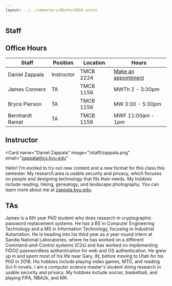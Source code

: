 ```yaml
---
layout: ../../semesters/Winter2024.astro
---
```



<article
    class="prose prose-blockquote:not-italic prose-blockquote:font-normal prose-blockquote:text-base prose-blockquote:bg-blue-200 prose-blockquote:border-l-0 prose-blockquote:px-4 prose-blockquote:py-1 prose-blockquote:rounded-lg pb-8 text-lg">

# Staff

## Office Hours

| Staff           | Position   | Location  | Hours                                                      |
| --------------- | ---------- | --------- | ---------------------------------------------------------- |
| Daniel Zappala  | Instructor | TMCB 2224 | [Make an appointment](https://calendly.com/daniel-zappala) |
| James Conners   | TA         | TMCB 1156 | MWTh 2 - 3:30pm                                            |
| Bryce Pierson   | TA         | TMCB 1156 | MW 3:30 - 5:30pm                                           |
| Bernhardt Ramat | TA         | TMCB 1156 | MWF 11:00am - 1pm                                          |

## Instructor

</article>

<Card
  name="Daniel Zappala"
  image="/staff/zappala.png"
  email="zappala@cs.byu.edu"
>
  Hello! I'm excited to try out new content and a new format for this class this
  semester. My research area is usable security and privacy, which focuses on
  people and designing technology that fits their needs. My hobbies include
  reading, hiking, genealogy, and landscape photography. You can learn more
  about me at [zappala.byu.edu](https://zappala.byu.edu).
</Card>

## TAs

<Card name="James Conners" image="/staff/james-conners.jpg">
  James is a 6th year PhD student who does research in cryptographic password
  replacement systems. He has a BS in Computer Engineering Technology and a MS
  in Information Technology, focusing in Industrial Automation. He is heading
  into his third year as a year-round intern at Sandia National Laboratories,
  where he has worked on a different Command-and-Control systems (C2s) and has
  worked on implementing FIDO2 passwordless authentication for web and OS
  authentication. He grew up in and spent most of his life near Gary, IN, before
  moving to Utah for his PhD in 2018. His hobbies include playing video games,
  MTG, and reading Sci-fi novels.
</Card>

<Card name="Bernhardt Ramat" image="/staff/bernhard-ramat.jpg">
  I am a computer science master's student doing research in usable security and
  privacy. My hobbies include soccer, basketball, and playing FIFA, NBA2k, and
  MK.
</Card>

